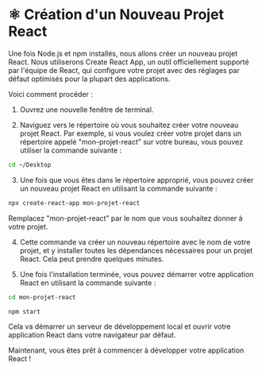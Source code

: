 # ⚛️ Création d'un Nouveau Projet React

Une fois Node.js et npm installés, nous allons créer un nouveau projet React. Nous utiliserons Create React App, un outil officiellement supporté par l'équipe de React, qui configure votre projet avec des réglages par défaut optimisés pour la plupart des applications.

Voici comment procéder :

1. Ouvrez une nouvelle fenêtre de terminal.

2. Naviguez vers le répertoire où vous souhaitez créer votre nouveau projet React. Par exemple, si vous voulez créer votre projet dans un répertoire appelé "mon-projet-react" sur votre bureau, vous pouvez utiliser la commande suivante :

```bash copy
cd ~/Desktop
```

3. Une fois que vous êtes dans le répertoire approprié, vous pouvez créer un nouveau projet React en utilisant la commande suivante :

```bash copy
npx create-react-app mon-projet-react
```

Remplacez "mon-projet-react" par le nom que vous souhaitez donner à votre projet.

4. Cette commande va créer un nouveau répertoire avec le nom de votre projet, et y installer toutes les dépendances nécessaires pour un projet React. Cela peut prendre quelques minutes.

5. Une fois l'installation terminée, vous pouvez démarrer votre application React en utilisant la commande suivante :

```bash copy
cd mon-projet-react
```
```bash npm2yarn copy
npm start
```

Cela va démarrer un serveur de développement local et ouvrir votre application React dans votre navigateur par défaut.

Maintenant, vous êtes prêt à commencer à développer votre application React !